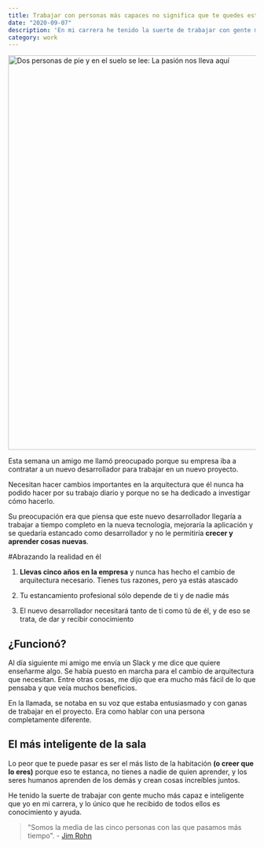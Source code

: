 ```yaml
---
title: Trabajar con personas más capaces no significa que te quedes estancado
date: "2020-09-07"
description: 'En mi carrera he tenido la suerte de trabajar con gente mucho más capaz e inteligente que yo y lo único que he recibido de todos ellos es conocimiento y ayuda.'
category: work
---
```


<Image src="/static/images/blog/working-with-more-capable-people-does-not-mean-that-you-get-stuck/passion-lead-us-here.jpg" alt="Dos personas de pie y en el suelo se lee: La pasión nos lleva aquí" width="1202" height="803" />

Esta semana un amigo me llamó preocupado porque su empresa iba a contratar a un nuevo desarrollador para trabajar en un nuevo proyecto.

Necesitan hacer cambios importantes en la arquitectura que él nunca ha podido hacer por su trabajo diario y porque no se ha dedicado a investigar cómo hacerlo.

Su preocupación era que piensa que este nuevo desarrollador llegaría a trabajar a tiempo completo en la nueva tecnología, mejoraría la aplicación y se quedaría estancado como desarrollador y no le permitiría **crecer y aprender cosas nuevas**.

#Abrazando la realidad en él

1. **Llevas cinco años en la empresa** y nunca has hecho el cambio de arquitectura necesario. Tienes tus razones, pero ya estás atascado

2. Tu estancamiento profesional sólo depende de ti y de nadie más

3. El nuevo desarrollador necesitará tanto de ti como tú de él, y de eso se trata, de dar y recibir conocimiento

## ¿Funcionó?

Al día siguiente mi amigo me envía un Slack y me dice que quiere enseñarme algo. Se había puesto en marcha para el cambio de arquitectura que necesitan. Entre otras cosas, me dijo que era mucho más fácil de lo que pensaba y que veía muchos beneficios.

En la llamada, se notaba en su voz que estaba entusiasmado y con ganas de trabajar en el proyecto. Era como hablar con una persona completamente diferente.

## El más inteligente de la sala

Lo peor que te puede pasar es ser el más listo de la habitación **(o creer que lo eres)** porque eso te estanca, no tienes a nadie de quien aprender, y los seres humanos aprenden de los demás y crean cosas increíbles juntos.

He tenido la suerte de trabajar con gente mucho más capaz e inteligente que yo en mi carrera, y lo único que he recibido de todos ellos es conocimiento y ayuda.

> "Somos la media de las cinco personas con las que pasamos más tiempo". - [Jim Rohn](https://www.wikiwand.com/en/Jim_Rohn)
